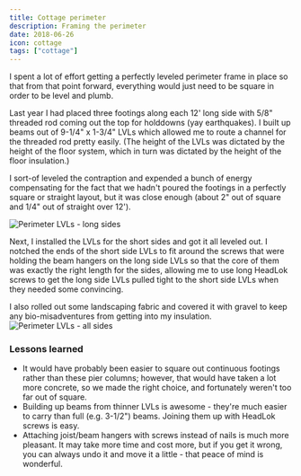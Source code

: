 ```yaml
---
title: Cottage perimeter
description: Framing the perimeter
date: 2018-06-26
icon: cottage
tags: ["cottage"]
---
```


I spent a lot of effort getting a perfectly leveled perimeter frame in place so that from that point forward,
everything would just need to be square in order to be level and plumb.

Last year I had placed three footings along each 12' long side with 5/8" threaded rod coming out the top for holddowns (yay earthquakes).
I built up beams out of 9-1/4" x 1-3/4" LVLs which allowed me to route a channel for the threaded rod pretty easily.
(The height of the LVLs was dictated by the height of the floor system, which in turn was dictated by the height of the floor insulation.)

I sort-of leveled the contraption and expended a bunch of energy compensating for the fact that we hadn't poured the footings in a perfectly square or straight
layout, but it was close enough (about 2" out of square and 1/4" out of straight over 12').

![](images/IMG_20180613_165833.jpg "Perimeter LVLs - long sides")

Next, I installed the LVLs for the short sides and got it all leveled out. I notched the ends of the short side LVLs to fit around the screws
that were holding the beam hangers on the long side LVLs so that the core of them was exactly the right length for the sides, allowing me to use
long HeadLok screws to get the long side LVLs pulled tight to the short side LVLs when they needed some convincing.

I also rolled out some landscaping fabric and covered it with gravel to keep any bio-misadventures from getting into my insulation.
![](images/IMG_20180626_161442.jpg "Perimeter LVLs - all sides")

### Lessons learned

- It would have probably been easier to square out continuous footings rather than these pier columns; however, that would have taken a lot more concrete, so we made the right choice, and fortunately weren't too far out of square.
- Building up beams from thinner LVLs is awesome - they're much easier to carry than full (e.g. 3-1/2") beams. Joining them up with HeadLok screws is easy.
- Attaching joist/beam hangers with screws instead of nails is much more pleasant. It may take more time and cost more, but if you get it wrong, you can always undo it and move it a little - that peace of mind is wonderful.
